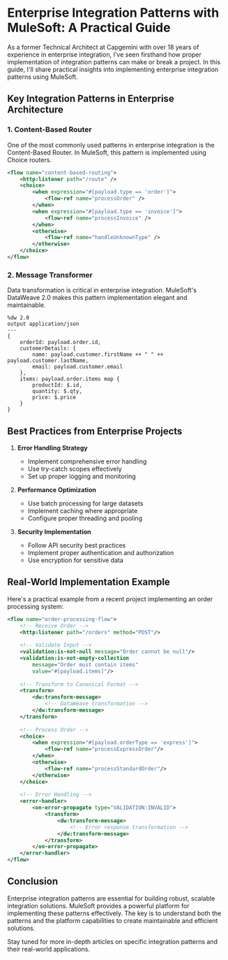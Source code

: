 # Enterprise Integration Patterns with MuleSoft: A Practical Guide

As a former Technical Architect at Capgemini with over 18 years of experience in enterprise integration, I've seen firsthand how proper implementation of integration patterns can make or break a project. In this guide, I'll share practical insights into implementing enterprise integration patterns using MuleSoft.

## Key Integration Patterns in Enterprise Architecture

### 1. Content-Based Router
One of the most commonly used patterns in enterprise integration is the Content-Based Router. In MuleSoft, this pattern is implemented using Choice routers.

```xml
<flow name="content-based-routing">
    <http:listener path="/route" />
    <choice>
        <when expression="#[payload.type == 'order']">
            <flow-ref name="processOrder" />
        </when>
        <when expression="#[payload.type == 'invoice']">
            <flow-ref name="processInvoice" />
        </when>
        <otherwise>
            <flow-ref name="handleUnknownType" />
        </otherwise>
    </choice>
</flow>
```

### 2. Message Transformer
Data transformation is critical in enterprise integration. MuleSoft's DataWeave 2.0 makes this pattern implementation elegant and maintainable.

```dataweave
%dw 2.0
output application/json
---
{
    orderId: payload.order.id,
    customerDetails: {
        name: payload.customer.firstName ++ " " ++ payload.customer.lastName,
        email: payload.customer.email
    },
    items: payload.order.items map {
        productId: $.id,
        quantity: $.qty,
        price: $.price
    }
}
```

## Best Practices from Enterprise Projects

1. **Error Handling Strategy**
   - Implement comprehensive error handling
   - Use try-catch scopes effectively
   - Set up proper logging and monitoring

2. **Performance Optimization**
   - Use batch processing for large datasets
   - Implement caching where appropriate
   - Configure proper threading and pooling

3. **Security Implementation**
   - Follow API security best practices
   - Implement proper authentication and authorization
   - Use encryption for sensitive data

## Real-World Implementation Example

Here's a practical example from a recent project implementing an order processing system:

```xml
<flow name="order-processing-flow">
    <!-- Receive Order -->
    <http:listener path="/orders" method="POST"/>
    
    <!-- Validate Input -->
    <validation:is-not-null message="Order cannot be null"/>
    <validation:is-not-empty-collection 
        message="Order must contain items" 
        value="#[payload.items]"/>
    
    <!-- Transform to Canonical Format -->
    <transform>
        <dw:transform-message>
            <!-- DataWeave transformation -->
        </dw:transform-message>
    </transform>
    
    <!-- Process Order -->
    <choice>
        <when expression="#[payload.orderType == 'express']">
            <flow-ref name="processExpressOrder"/>
        </when>
        <otherwise>
            <flow-ref name="processStandardOrder"/>
        </otherwise>
    </choice>
    
    <!-- Error Handling -->
    <error-handler>
        <on-error-propagate type="VALIDATION:INVALID">
            <transform>
                <dw:transform-message>
                    <!-- Error response transformation -->
                </dw:transform-message>
            </transform>
        </on-error-propagate>
    </error-handler>
</flow>
```

## Conclusion

Enterprise integration patterns are essential for building robust, scalable integration solutions. MuleSoft provides a powerful platform for implementing these patterns effectively. The key is to understand both the patterns and the platform capabilities to create maintainable and efficient solutions.

Stay tuned for more in-depth articles on specific integration patterns and their real-world applications.

